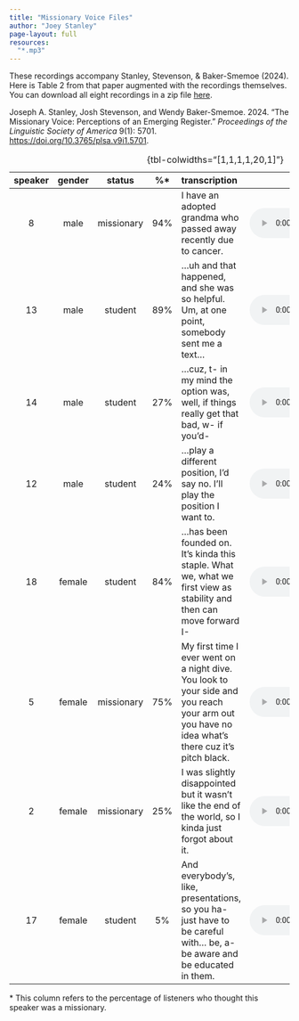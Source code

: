 ```yaml
---
title: "Missionary Voice Files"
author: "Joey Stanley"
page-layout: full
resources:
  "*.mp3"
---
```


These recordings accompany Stanley, Stevenson, & Baker-Smemoe (2024). Here is Table 2 from that paper augmented with the recordings themselves. You can download all eight recordings in a zip file [here](missionary_voice.zip). 

::: {.callout-note title="How to cite this data"}
Joseph A. Stanley, Josh Stevenson, and Wendy Baker-Smemoe. 2024. "The Missionary Voice: Perceptions of an Emerging Register." *Proceedings of the Linguistic Society of America* 9(1): 5701. [https://doi.org/10.3765/plsa.v9i1.5701](https://doi.org/10.3765/plsa.v9i1.5701).
:::

| speaker | gender | status | %* | transcription | audio |
|:-------:|:------:|:------:|:------------:|:--------------|:-----:|
| 8 | male | missionary | 94% | I have an adopted grandma who passed away recently due to cancer. | <audio src="08_male_missionary.mp3" controls preload></audio> |
| 13 | male | student | 89% | …uh and that happened, and she was so helpful. Um, at one point, somebody sent me a text… | <audio src="13_male_student.mp3" controls preload></audio> |
| 14 | male | student | 27% | …cuz, t- in my mind the option was, well, if things really get that bad, w- if you’d- | <audio src="14_male_student.mp3" controls preload></audio> |
| 12 | male | student | 24% | …play a different position, I’d say no. I’ll play the position I want to. | <audio src="12_male_student.mp3" controls preload></audio> |
| 18 | female | student | 84% | …has been founded on. It’s kinda this staple. What we, what we first view as stability and then can move forward I- | <audio src="18_female_student.mp3" controls preload></audio> |
| 5 | female | missionary | 75% | My first time I ever went on a night dive. You look to your side and you reach your arm out you have no idea what’s there cuz it’s pitch black. | <audio src="05_female_missionary.mp3" controls preload></audio> |
| 2 | female | missionary | 25% | I was slightly disappointed but it wasn’t like the end of the world, so I kinda just forgot about it. | <audio src="02_female_missionary.mp3" controls preload></audio> |
| 17 | female | student | 5% | And everybody’s, like, presentations, so you ha- just have to be careful with… be, a- be aware and be educated in them. | <audio src="17_female_student.mp3" controls preload></audio> |

: {tbl-colwidths="[1,1,1,1,20,1]"}

\* This column refers to the percentage of listeners who thought this speaker was a missionary.

